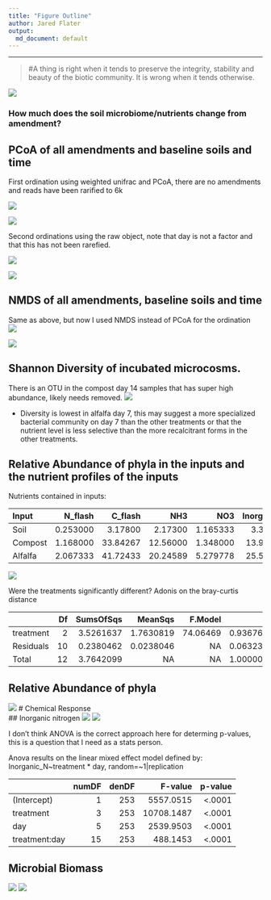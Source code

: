 ```yaml
---
title: "Figure Outline"
author: Jared Flater
output:
  md_document: default
---
```

****
>#A thing is right when it tends to preserve the integrity, stability and beauty of the biotic community. It is wrong when it tends otherwise.

![](./images/giphy.gif)

### How much does the soil microbiome/nutrients change from amendment?

## PCoA of all amendments and baseline soils and time

First ordination using weighted unifrac and PCoA, there are no amendments and reads have been rarified to 6k

![](./Figures/day.PCoA.wunifrac.png)

![](./Figures/trt.PCoA.wunifrac.png)

Second ordinations using the raw object, note that day is not a factor and that this has not been rarefied. 

![](./Figures/raw.day.PCoA.wunifrac.png)

![](./Figures/raw.trt.PCoA.wunifrac.png)

## NMDS of all amendments, baseline soils and time       
Same as above, but now I used NMDS instead of PCoA for the ordination     
![](./Figures/day.NMDS.wunifrac.png)

![](./Figures/trt.NMDS.wunifrac.png)


## Shannon Diversity of incubated microcosms. 
There is an OTU in the compost day 14 samples that has super high abundance, likely needs removed. 
![](./Figures/shannon.diversity.png)

* Diversity is lowest in alfalfa day 7, this may suggest a more specialized bacterial community on day 7 than the other treatments or that the nutrient level is less selective than the more recalcitrant forms in the other treatments.  

## Relative Abundance of phyla in the inputs and the nutrient profiles of the inputs    
Nutrients contained in inputs:

|   Input|  N_flash|  C_flash|      NH3|      NO3| Inorganic_N|      C_N|
|:-------|--------:|--------:|--------:|--------:|-----------:|--------:|
|Soil    | 0.253000|  3.17800|  2.17300| 1.165333|    3.338333| 12.56126|
|Compost | 1.168000| 33.84267| 12.56000| 1.348000|   13.908000| 28.97489|
|Alfalfa | 2.067333| 41.72433| 20.24589| 5.279778|   25.525667| 20.18268|

![](./Figures/rela_abund_input.png)

Were the treatments significantly different? Adonis on the bray-curtis distance 

|          | Df| SumsOfSqs|   MeanSqs|  F.Model|        R2| Pr(>F)|
|:---------|--:|---------:|---------:|--------:|---------:|------:|
|treatment |  2| 3.5261637| 1.7630819| 74.06469| 0.9367606|  0.001|
|Residuals | 10| 0.2380462| 0.0238046|       NA| 0.0632394|     NA|
|Total     | 12| 3.7642099|        NA|       NA| 1.0000000|     NA|


## Relative Abundance of phyla
![](./Figures/rela_abund.png)
# Chemical Response     
## Inorganic nitrogen 
![](./Figures/inorganic_N_plot.png)
![](./Figures/inorganic_N_plot_diff.png)

I don't think ANOVA is the correct approach here for determing p-values, this is a question that I need as a stats person.

Anova results on the linear mixed effect model defined by: Inorganic_N~treatment * day, random=~1|replication

|              | numDF| denDF|    F-value| p-value|
|:-------------|-----:|-----:|----------:|-------:|
|(Intercept)   |     1|   253|  5557.0515|  <.0001|
|treatment     |     3|   253| 10708.1487|  <.0001|
|day           |     5|   253|  2539.9503|  <.0001|
|treatment:day |    15|   253|   488.1453|  <.0001|

## Microbial Biomass
![](./Figures/MBC_mg.kg_per_dry_wt_soil.png)
![](./Figures/MBC_mg.kg_per_dry_wt_soil_plot_diff.png)
